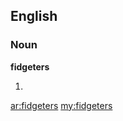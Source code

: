 ==English==

===Noun===
'''fidgeters'''

# {{plural of|[[fidgeter]]}}

[[ar:fidgeters]]
[[my:fidgeters]]